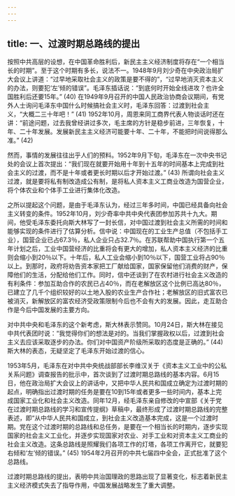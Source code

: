 ```yaml
---
---
---
```

title: 一、过渡时期总路线的提出
---




按照中共高层的设想，在中国革命胜利后，新民主主义经济制度将存在“一个相当长的时期”。至于这个时期有多长，说法不一。1948年9月刘少奇在中央政治局扩大会议上讲道：“过早地采取社会主义的政策是要不得的”，“过早地消灭资本主义的办法，则要犯‘左’倾的错误”。毛泽东插话说：“到底何时开始全线进攻？也许全国胜利后还要15年。” (40) 在1949年9月召开的中国人民政治协商会议期间，有党外人士询问毛泽东中国什么时候搞社会主义时，毛泽东回答：过渡到社会主义，“大概二三十年吧！” (41) 1952年10月，周恩来同工商界代表人物谈话时还在讲：“前途问题，过去我曾经讲过多次，毛主席的方针是稳步前进，三年恢复，十年、二十年发展。发展新民主主义经济可能要十年、二十年，不能把时间说得那么准。” (42)

然而，事情的发展往往出乎人们的预料。1952年9月下旬，毛泽东在一次中央书记处的会议上首次提出：“我们现在就要开始用十年到十五年的时间基本上完成到社会主义的过渡，而不是十年或者更长时期以后才开始过渡。” (43) 所谓向社会主义过渡，就是要将私有制改造成公有制，是将私人资本主义工商业改造为国营企业，将个体农业和个体手工业进行集体化改造。

之所以提起这个问题，是由于毛泽东认为，经过三年多时间，中国已经具备向社会主义转变的条件。1952年10月，刘少奇率中共中央代表团参加苏共十九大。期间，他受毛泽东委托向斯大林写了一封长信，对中国过渡到社会主义所需的时间和能够实现的条件进行了估算分析。信中说：中国现在的工业生产总值（不包括手工业），国营企业已占67.3％，私人企业只占32.7％。在苏联帮助中国执行第一个五年计划之后，工业中国营经济的比重将会有更大的增加，私人资本主义经济的比重则会缩小到20％以下。十年后，私人工业会缩小到10％以下，国营工业将占90％以上。到那时，政府将劝告资本家把工厂献给国家，国家保留他们消费的财产，保障他们的生活，分配给他们工作。同时，信中还谈到了在农村进行社会主义改造的有利条件：参加互助合作的农民已占40％，而在老解放区这个比例已高达80％，已建立了几千个组织较好的以土地入股的农业生产合作社；老解放区的旧式富农已被消灭，新解放区的富农经济受政策限制今后也不会有大的发展。因此，走互助合作是今后中国发展的主要方向。

对中共中央和毛泽东的这个新考虑，斯大林表示赞同。10月24日，斯大林在接见中共代表团时说：“我觉得你们的想法是对的。当我们掌握政权以后，过渡到社会主义去应该采取逐步的办法。你们对中国资产阶级所采取的态度是正确的。” (44) 斯大林的表态，无疑坚定了毛泽东开始过渡的信心。

1953年5月，毛泽东在对中共中央统战部部长李维汉关于《资本主义工业中的公私关系问题》调查报告的批示中，首次谈到了过渡时期总路线的基本内容。6月15日，他在政治局扩大会议上的讲话中，又把中华人民共和国成立确定为过渡时期的起点，明确指出过渡时期的任务是要在10到15年或者更多一些时间内，基本上完成国家工业化和社会主义改造。同年12月，经毛泽东亲自修改的中宣部《关于党在过渡时期总路线的学习和宣传提纲》草稿中，最终形成了过渡时期总路线的完整表述，即“从中华人民共和国成立，到社会主义改造基本完成，这是一个过渡时期。党在这个过渡时期的总路线和总任务，是要在一个相当长的时期内，逐步实现国家的社会主义工业化，并逐步实现国家对农业、对手工业和对资本主义工商业的社会主义改造。这条总路线是照耀我们各项工作的灯塔，各项工作离开它，就要犯右倾和‘左’倾的错误。” (45) 1954年2月召开的中共七届四中全会，正式批准了这个总路线。

过渡时期总路线的提出，表明中共治国理政的思路出现了显著变化，标志着新民主主义经济模式失去了指导作用，中国发展战略发生了重大调整。